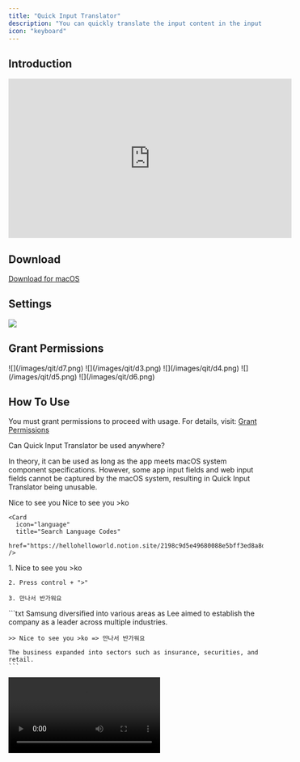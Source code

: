 ```yaml
---
title: "Quick Input Translator"
description: "You can quickly translate the input content in the input box."
icon: "keyboard"
---
```


## Introduction

<iframe
  width="560"
  height="315"
  src="https://www.youtube.com/embed/kZVXOU1Gs1M?si=cHQC-jXVlxAbuWTq"
  title="YouTube video player"
  frameborder="0"
  allow="accelerometer; autoplay; clipboard-write; encrypted-media; gyroscope; picture-in-picture"
  allowfullscreen
></iframe>

## Download

[Download for macOS](https://apps.codecode.me/quick-input-translator)

## Settings

![](/images/qit/d1.png)

## Grant Permissions

<Steps>
  <Step title="Check Accessibility permissions">![](/images/qit/d7.png)</Step>
  <Step title="Open the settings page">
    ![](/images/qit/d3.png) ![](/images/qit/d4.png)
  </Step>
  <Step title="Enable the app">![](/images/qit/d5.png)</Step>
  <Step title="Click done to finish">![](/images/qit/d6.png)</Step>
</Steps>

## How To Use

<Tip>

You must grant permissions to proceed with usage. For details, visit: <a href='#grant-permissions'>Grant Permissions</a>

</Tip>

<Warning>
Can Quick Input Translator be used anywhere?

In theory, it can be used as long as the app meets macOS system component specifications. However, some app input fields and web input fields cannot be captured by the macOS system, resulting in Quick Input Translator being unusable.

</Warning>

<Steps>

  <Step title="In the input field and enter the text content">Nice to see you</Step>
  <Step title='Type the end symbol ">" followed by the language code'>
    Nice to see you >ko

    <Card
      icon="language"
      title="Search Language Codes"
      href="https://hellohelloworld.notion.site/2198c9d5e49680088e5bff3ed8a8d456"
    />

  </Step>
  <Step title='Press the shortcut key: control + ">"'>
    1. Nice to see you >ko

    2. Press control + ">"

    3. 만나서 반가워요

  </Step>
  <Step title="To insert text at a specific position and translate it, use the start symbol">
    ```txt
    Samsung diversified into various areas as Lee aimed to establish the company as a leader across multiple industries.

    >> Nice to see you >ko => 만나서 반가워요

    The business expanded into sectors such as insurance, securities, and retail.
    ```

  </Step>
  <Step title="Video demo">
  <video controls>
    <source src="/videos/qit-v1.mp4" type="video/mp4" />
  </video>
  </Step>
</Steps>
